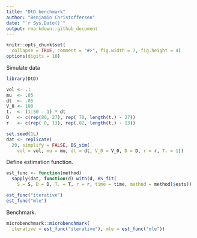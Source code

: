 ```yaml
---
title: "DtD benchmark"
author: "Benjamin Christoffersen"
date: "`r Sys.Date()`"
output: rmarkdown::github_document
---
```


```r
knitr::opts_chunk$set(
  collapse = TRUE, comment = "#>", fig.width = 7, fig.height = 4)
options(digits = 10)
```

Simulate data

```r
library(DtD)
```

```r
vol <- .1
mu  <- .05
dt  <- .05
V_0 <- 100
t.  <- (1:50 - 1) * dt
D   <- c(rep(80, 27), rep( 70, length(t.) - 27))
r   <- c(rep( 0, 13), rep(.02, length(t.) - 13))

set.seed(1L)
dat <- replicate(
  20, simplify = FALSE, BS_sim(
    vol = vol, mu = mu, dt = dt, V_0 = V_0, D = D, r = r, T. = 1))
```

Define estimation function.

```r
est_func <- function(method)
  sapply(dat, function(d) with(d, BS_fit(
    S = S, D = D, T. = T, r = r, time = time, method = method)$ests))

est_func("iterative")
est_func("mle")
```

Benchmark.

```r
microbenchmark::microbenchmark(
  iterative = est_func("iterative"), mle = est_func("mle"))
```
